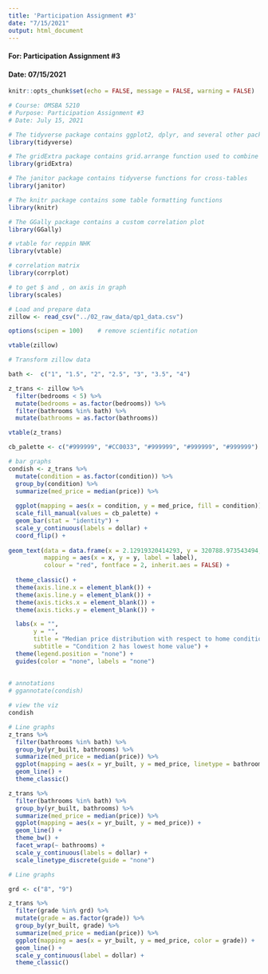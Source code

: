 ---
title: 'Participation Assignment #3'
date: "7/15/2021"
output: html_document
---

#### **For: Participation Assignment #3**  
  
#### **Date: 07/15/2021**   
  

```{r setup, include=FALSE}
knitr::opts_chunk$set(echo = FALSE, message = FALSE, warning = FALSE)
```

```{r}
# Course: OMSBA 5210
# Purpose: Participation Assignment #3
# Date: July 15, 2021
```


```{r}
# The tidyverse package contains ggplot2, dplyr, and several other packages
library(tidyverse)

# The gridExtra package contains grid.arrange function used to combine plots in the same window
library(gridExtra)

# The janitor package contains tidyverse functions for cross-tables
library(janitor)

# The knitr package contains some table formatting functions
library(knitr)

# The GGally package contains a custom correlation plot
library(GGally)

# vtable for reppin NHK
library(vtable)

# correlation matrix
library(corrplot)

# to get $ and , on axis in graph
library(scales)
```


```{r}
# Load and prepare data 
zillow <- read_csv("../02_raw_data/qp1_data.csv")

options(scipen = 100)    # remove scientific notation

vtable(zillow)
```


```{r}
# Transform zillow data

bath <-  c("1", "1.5", "2", "2.5", "3", "3.5", "4")

z_trans <- zillow %>% 
  filter(bedrooms < 5) %>% 
  mutate(bedrooms = as.factor(bedrooms)) %>% 
  filter(bathrooms %in% bath) %>% 
  mutate(bathrooms = as.factor(bathrooms))

vtable(z_trans)

```

```{r}
cb_palette <- c("#999999", "#CC0033", "#999999", "#999999", "#999999")

# bar graphs
condish <- z_trans %>% 
  mutate(condition = as.factor(condition)) %>% 
  group_by(condition) %>% 
  summarize(med_price = median(price)) %>% 
  
  ggplot(mapping = aes(x = condition, y = med_price, fill = condition)) + 
  scale_fill_manual(values = cb_palette) +
  geom_bar(stat = "identity") + 
  scale_y_continuous(labels = dollar) + 
  coord_flip() + 
  
geom_text(data = data.frame(x = 2.12919320414293, y = 320788.973543494, label = "Lowest home value"),
          mapping = aes(x = x, y = y, label = label),
          colour = "red", fontface = 2, inherit.aes = FALSE) + 
  
  theme_classic() + 
  theme(axis.line.x = element_blank()) + 
  theme(axis.line.y = element_blank()) + 
  theme(axis.ticks.x = element_blank()) + 
  theme(axis.ticks.y = element_blank()) +

  labs(x = "",
       y = "",
       title = "Median price distribution with respect to home condition",
       subtitle = "Condition 2 has lowest home value") + 
  theme(legend.position = "none") + 
  guides(color = "none", labels = "none")
  
   
# annotations
# ggannotate(condish)

# view the viz
condish

```


```{r}
# Line graphs
z_trans %>% 
  filter(bathrooms %in% bath) %>%
  group_by(yr_built, bathrooms) %>% 
  summarize(med_price = median(price)) %>% 
  ggplot(mapping = aes(x = yr_built, y = med_price, linetype = bathrooms)) +
  geom_line() +
  theme_classic()
```

```{r}
z_trans %>% 
  filter(bathrooms %in% bath) %>%
  group_by(yr_built, bathrooms) %>% 
  summarize(med_price = median(price)) %>% 
  ggplot(mapping = aes(x = yr_built, y = med_price)) +
  geom_line() +
  theme_bw() +
  facet_wrap(~ bathrooms) +
  scale_y_continuous(labels = dollar) +
  scale_linetype_discrete(guide = "none")
```


```{r}
# Line graphs

grd <- c("8", "9")

z_trans %>% 
  filter(grade %in% grd) %>%
  mutate(grade = as.factor(grade)) %>% 
  group_by(yr_built, grade) %>% 
  summarize(med_price = median(price)) %>% 
  ggplot(mapping = aes(x = yr_built, y = med_price, color = grade)) +
  geom_line() +
  scale_y_continuous(label = dollar) + 
  theme_classic()
```



